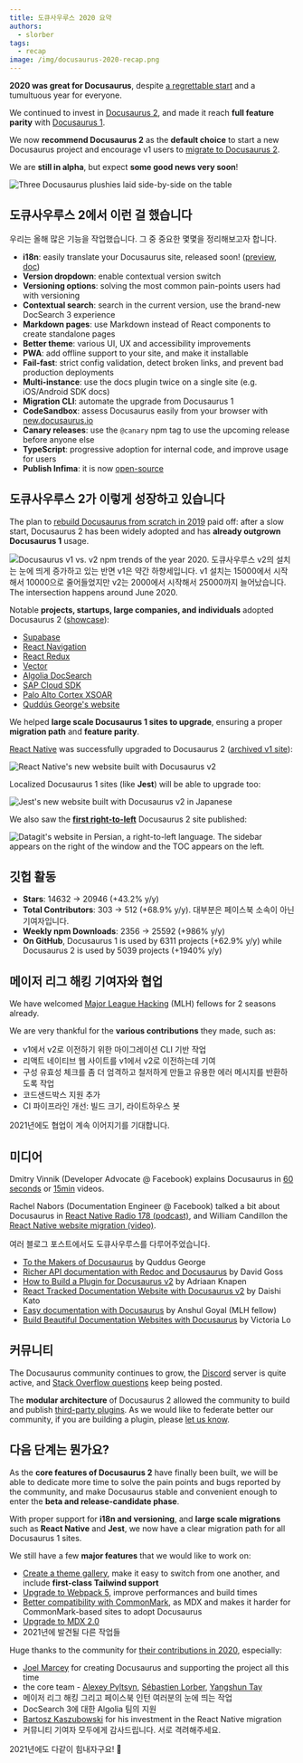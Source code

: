 ```yaml
---
title: 도큐사우루스 2020 요약
authors:
  - slorber
tags:
  - recap
image: /img/docusaurus-2020-recap.png
---
```


**2020 was great for Docusaurus**, despite [a regrettable start](https://docusaurus.io/blog/2020/01/07/tribute-to-endi) and a tumultuous year for everyone.

We continued to invest in [Docusaurus 2](https://docusaurus.io/), and made it reach **full feature parity** with [Docusaurus 1](https://v1.docusaurus.io/).

We now **recommend Docusaurus 2** as the **default choice** to start a new Docusaurus project and encourage v1 users to [migrate to Docusaurus 2](https://docusaurus.io/docs/migration).

We are **still in alpha**, but expect **some good news very soon**!

![Three Docusaurus plushies laid side-by-side on the table](/img/blog/2020-recap/docusaurus-plushie-banner.jpeg)

<!--truncate-->

## 도큐사우루스 2에서 이런 걸 했습니다

우리는 올해 많은 기능을 작업했습니다. 그 중 중요한 몇몇을 정리해보고자 합니다.

- **i18n**: easily translate your Docusaurus site, released soon! ([preview](https://github.com/facebook/docusaurus/pull/3325), [doc](https://docusaurus.io/docs/next/i18n/introduction))
- **Version dropdown**: enable contextual version switch
- **Versioning options**: solving the most common pain-points users had with versioning
- **Contextual search**: search in the current version, use the brand-new DocSearch 3 experience
- **Markdown pages**: use Markdown instead of React components to create standalone pages
- **Better theme**: various UI, UX and accessibility improvements
- **PWA**: add offline support to your site, and make it installable
- **Fail-fast**: strict config validation, detect broken links, and prevent bad production deployments
- **Multi-instance**: use the docs plugin twice on a single site (e.g. iOS/Android SDK docs)
- **Migration CLI**: automate the upgrade from Docusaurus 1
- **CodeSandbox**: assess Docusaurus easily from your browser with [new.docusaurus.io](https://new.docusaurus.io/)
- **Canary releases**: use the `@canary` npm tag to use the upcoming release before anyone else
- **TypeScript**: progressive adoption for internal code, and improve usage for users
- **Publish Infima**: it is now [open-source](https://github.com/facebookincubator/infima)

## 도큐사우루스 2가 이렇게 성장하고 있습니다

The plan to [rebuild Docusaurus from scratch in 2019](https://docusaurus.io/blog/2019/12/30/docusaurus-2019-recap) paid off: after a slow start, Docusaurus 2 has been widely adopted and has **already outgrown Docusaurus 1** usage.

![Docusaurus v1 vs. v2 npm trends of the year 2020. 도큐사우루스 v2의 설치는 눈에 띄게 증가하고 있는 반면 v1은 약간 하향세입니다. v1 설치는 15000에서 시작해서 10000으로 줄어들었지만 v2는 2000에서 시작해서 25000까지 늘어났습니다. The intersection happens around June 2020.](/img/blog/2020-recap/docusaurus-npm-trends.png)

Notable **projects, startups, large companies, and individuals** adopted Docusaurus 2 ([showcase](https://docusaurus.io/showcase)):

- [Supabase](https://supabase.io)
- [React Navigation](https://reactnavigation.org)
- [React Redux](https://react-redux.js.org/)
- [Vector](https://vector.dev)
- [Algolia DocSearch](https://docsearch.algolia.com)
- [SAP Cloud SDK](https://sap.github.io/cloud-sdk)
- [Palo Alto Cortex XSOAR](https://xsoar.pan.dev)
- [Quddús George's website](https://portfoliosaurus.now.sh)

We helped **large scale Docusaurus 1 sites to upgrade**, ensuring a proper **migration path** and **feature parity**.

[React Native](https://reactnative.dev/) was successfully upgraded to Docusaurus 2 ([archived v1 site](http://archive.reactnative.dev/)):

![React Native's new website built with Docusaurus v2](/img/blog/2020-recap/react-native-screenshot.png)

Localized Docusaurus 1 sites (like **Jest**) will be able to upgrade too:

![Jest's new website built with Docusaurus v2 in Japanese](/img/blog/2020-recap/jest-screenshot.png)

We also saw the **[first right-to-left](https://datagit.ir/)** Docusaurus 2 site published:

![Datagit's website in Persian, a right-to-left language. The sidebar appears on the right of the window and the TOC appears on the left.](/img/blog/2020-recap/datagit-rtl-screenshot.png)

## 깃헙 활동

- **Stars**: 14632 → 20946 (+43.2% y/y)
- **Total Contributors**: 303 → 512 (+68.9% y/y). 대부분은 페이스북 소속이 아닌 기여자입니다.
- **Weekly npm Downloads**: 2356 → 25592 (+986% y/y)
- **On GitHub**, Docusaurus 1 is used by 6311 projects (+62.9% y/y) while Docusaurus 2 is used by 5039 projects (+1940% y/y)

## 메이저 리그 해킹 기여자와 협업

We have welcomed [Major League Hacking](https://mlh.io/) (MLH) fellows for 2 seasons already.

We are very thankful for the **various contributions** they made, such as:

- v1에서 v2로 이전하기 위한 마이그레이션 CLI 기반 작업
- 리액트 네이티브 웹 사이트를 v1에서 v2로 이전하는데 기여
- 구성 유효성 체크를 좀 더 엄격하고 철저하게 만들고 유용한 에러 메시지를 반환하도록 작업
- 코드샌드박스 지원 추가
- CI 파이프라인 개선: 빌드 크기, 라이트하우스 봇

2021년에도 협업이 계속 이어지기를 기대합니다.

## 미디어

Dmitry Vinnik (Developer Advocate @ Facebook) explains Docusaurus in [60 seconds](https://www.youtube.com/watch?v=_An9EsKPhp0) or [15min](https://www.youtube.com/watch?v=Yhyx7otSksg) videos.

Rachel Nabors (Documentation Engineer @ Facebook) talked a bit about Docusaurus in [React Native Radio 178 (podcast)](https://reactnativeradio.com/episodes/178-documenting-react-native-with-rachel-nabors-gWxwySPl), and William Candillon the [React Native website migration (video)](https://www.youtube.com/watch?v=-zhjq2ECKq4).

여러 블로그 포스트에서도 도큐사우루스를 다루어주었습니다.

- [To the Makers of Docusaurus](https://portfoliosaurus.now.sh/blog/toTheMakers) by Quddus George
- [Richer API documentation with Redoc and Docusaurus](https://davidgoss.co/blog/api-documentation-redoc-docusaurus/) by David Goss
- [How to Build a Plugin for Docusaurus v2](https://aknapen.nl/blog/how-to-build-a-plugin-for-docusaurus-v2/) by Adriaan Knapen
- [React Tracked Documentation Website with Docusaurus v2](https://blog.axlight.com/posts/react-tracked-documentation-website-with-docusaurus-v2/) by Daishi Kato
- [Easy documentation with Docusaurus](https://blog.logrocket.com/easy-documentation-with-docusaurus/) by Anshul Goyal (MLH fellow)
- [Build Beautiful Documentation Websites with Docusaurus](https://lo-victoria.com/build-beautiful-documentation-websites-with-docusaurus) by Victoria Lo

## 커뮤니티

The Docusaurus community continues to grow, the [Discord](https://discord.gg/docusaurus) server is quite active, and [Stack Overflow questions](https://stackoverflow.com/questions/tagged/docusaurus) keep being posted.

The **modular architecture** of Docusaurus 2 allowed the community to build and publish [third-party plugins](https://docusaurus.io/community/resources#community-plugins-). As we would like to federate better our community, if you are building a plugin, please [let us know](https://github.com/facebook/docusaurus/discussions/4025).

## 다음 단계는 뭔가요?

As the **core features of Docusaurus 2** have finally been built, we will be able to dedicate more time to solve the pain points and bugs reported by the community, and make Docusaurus stable and convenient enough to enter the **beta and release-candidate phase**.

With proper support for **i18n and versioning**, and **large scale migrations** such as **React Native** and **Jest**, we now have a clear migration path for all Docusaurus 1 sites.

We still have a few **major features** that we would like to work on:

- [Create a theme gallery](https://github.com/facebook/docusaurus/issues/3522), make it easy to switch from one another, and include **first-class Tailwind support**
- [Upgrade to Webpack 5](https://github.com/facebook/docusaurus/issues/4027), improve performances and build times
- [Better compatibility with CommonMark](https://github.com/facebook/docusaurus/issues/3018), as MDX and makes it harder for CommonMark-based sites to adopt Docusaurus
- [Upgrade to MDX 2.0](https://github.com/facebook/docusaurus/issues/4029)
- 2021년에 발견될 다른 작업들

Huge thanks to the community for [their contributions in 2020](https://github.com/facebook/docusaurus/graphs/contributors?from=2020-01-01&to=2021-01-01&type=c), especially:

- [Joel Marcey](https://github.com/JoelMarcey) for creating Docusaurus and supporting the project all this time
- the core team - [Alexey Pyltsyn](https://github.com/lex111), [Sébastien Lorber](https://sebastienlorber.com), [Yangshun Tay](https://x.com/yangshunz)
- 메이저 리그 해킹 그리고 페이스북 인턴 여러분의 눈에 띄는 작업
- DocSearch 3에 대한 Algolia 팀의 지원
- [Bartosz Kaszubowski](https://github.com/Simek) for his investment in the React Native migration
- 커뮤니티 기여자 모두에게 감사드립니다. 서로 격려해주세요.

2021년에도 다같이 힘내자구요! 🎉
